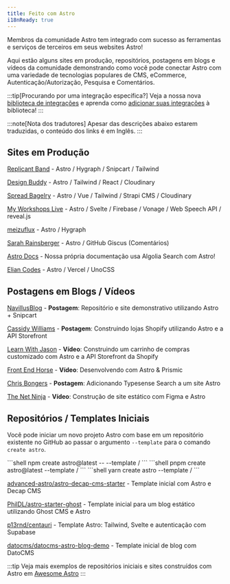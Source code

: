 ```yaml
---
title: Feito com Astro
i18nReady: true
---
```




Membros da comunidade Astro tem integrado com sucesso as ferramentas e serviços de terceiros em seus websites Astro!

Aqui estão alguns sites em produção, repositórios, postagens em blogs e vídeos da comunidade demonstrando como você pode conectar Astro com uma variedade de tecnologias populares de CMS, eCommerce, Autenticação/Autorização, Pesquisa e Comentários.

:::tip[Procurando por uma integração específica?]
Veja a nossa nova [biblioteca de integrações](https://astro.build/integrations) e aprenda como [adicionar suas integrações](/pt-br/reference/publish-to-npm/#biblioteca-de-integrações) à biblioteca!
:::

:::note[Nota dos tradutores]
Apesar das descrições abaixo estarem traduzidas, o conteúdo dos links é em Inglês.
:::

## Sites em Produção

[Replicant Band](https://replicant.band) - Astro / Hygraph / Snipcart / Tailwind

[Design Buddy](https://design-buddy.netlify.app) - Astro / Tailwind / React / Cloudinary

[Spread Bagelry](https://spreadbagelry.com) - Astro / Vue / Tailwind / Strapi CMS / Cloudinary

[My Workshops Live](https://myworkshops.live) - Astro / Svelte / Firebase / Vonage / Web Speech API / reveal.js

[meizuflux](https://meizuflux.com) - Astro / Hygraph

[Sarah Rainsberger](https://www.rainsberger.ca/) - Astro / GitHub Giscus (Comentários)

[Astro Docs](https://github.com/withastro/docs) - Nossa própria documentação usa Algolia Search com Astro!

[Elian Codes](https://www.elian.codes/) - Astro / Vercel / UnoCSS


## Postagens em Blogs / Vídeos

[NavillusBlog](https://navillus.dev/blog/astro-plus-snipcart) - **Postagem**: Repositório e site demonstrativo utilizando Astro + Snipcart 

[Cassidy Williams](https://www.netlify.com/blog/2021/07/23/build-a-modern-shopping-site-with-astro-and-serverless-functions/) - **Postagem**: Construindo lojas Shopify utilizando Astro e a API Storefront

[Learn With Jason](https://youtube.com/watch?v=FJOJmKFngLI) - **Vídeo**: Construindo um carrinho de compras customizado com Astro e a API Storefront da Shopify

[Front End Horse](https://www.youtube.com/watch?v=qFUfuDSLdxM) - **Vídeo**: Desenvolvendo com Astro & Prismic

[Chris Bongers](https://aviyel.com/post/1006/adding-typesense-search-to-an-astro-static-generated-website) - **Postagem**: Adicionando Typesense Search a um site Astro

[The Net Ninja](https://www.youtube.com/playlist?list=PL4cUxeGkcC9hZm9NYpd4G-jhoeEk0ls--) - **Vídeo**: Construção de site estático com Figma e Astro 

## Repositórios / Templates Iniciais

Você pode iniciar um novo projeto Astro com base em um repositório existente no GitHub ao passar o argumento `--template` para o comando `create astro`.

<PackageManagerTabs>
  <Fragment slot="npm">
  ```shell
  npm create astro@latest -- --template <github-username>/<github-repo>
  ```
  </Fragment>
  <Fragment slot="pnpm">
  ```shell
  pnpm create astro@latest --template <github-username>/<github-repo>
  ```
  </Fragment>
  <Fragment slot="yarn">
  ```shell
  yarn create astro --template <github-username>/<github-repo>
  ```
  </Fragment>
</PackageManagerTabs>

[advanced-astro/astro-decap-cms-starter](https://github.com/advanced-astro/astro-decap-cms-starter) - Template inicial com Astro e Decap CMS

[PhilDL/astro-starter-ghost](https://github.com/PhilDL/astro-starter-ghost) - Template inicial para um blog estático utilizando Ghost CMS e Astro

[p13rnd/centauri](https://github.com/p13rnd/centauri) - Template Astro: Tailwind, Svelte e autenticação com Supabase

[datocms/datocms-astro-blog-demo](https://github.com/datocms/datocms-astro-blog-demo) - Template inicial de blog com DatoCMS


:::tip
Veja mais exemplos de repositórios iniciais e sites construídos com Astro em [Awesome Astro](https://github.com/one-aalam/awesome-astro#%E2%84%B9%EF%B8%8F-repositoriesstarter-kitscomponents)
:::
